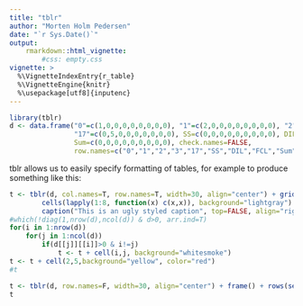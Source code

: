 ```yaml
---
title: "tblr"
author: "Morten Holm Pedersen"
date: "`r Sys.Date()`"
output: 
    rmarkdown::html_vignette:
        #css: empty.css
vignette: >
  %\VignetteIndexEntry{r_table}
  %\VignetteEngine{knitr}
  %\usepackage[utf8]{inputenc}
---
```


```r
library(tblr)
d <- data.frame("0"=c(1,0,0,0,0,0,0,0,0), "1"=c(2,0,0,0,0,0,0,0,0), "2"=c(0,3,0,0,0,0,0,0,0), "3"=c(0,0,0,0,0,0,0,0,0), 
                "17"=c(0,5,0,0,0,0,0,0,0), SS=c(0,0,0,0,0,0,0,0,0), DIL=c(0,0,1,0,0,0,0,0,0), FCL=c(0,0,1,0,0,0,0,0,0), 
                Sum=c(0,0,0,0,0,0,0,0,0), check.names=FALSE,
                row.names=c("0","1","2","3","17","SS","DIL","FCL","Sum"))
```

tblr allows us to easily specify formatting of tables, for example to produce something like this:
```r
t <- tblr(d, col.names=T, row.names=T, width=30, align="center") + grid() + vlines(c(0,3,5,-1)) + hlines(c(0,3,5,-1)) +
        cells(lapply(1:8, function(x) c(x,x)), background="lightgray") + frame() + 
        caption("This is an ugly styled caption", top=FALSE, align="right", color="green", background="pink")
#which(!diag(1,nrow(d),ncol(d)) & d>0, arr.ind=T)
for(i in 1:nrow(d))
    for(j in 1:ncol(d))
        if(d[[j]][[i]]>0 & i!=j)
            t <- t + cell(i,j, background="whitesmoke")
t <- t + cell(2,5,background="yellow", color="red")
#t

t <- tblr(d, row.names=F, width=30, align="center") + frame() + rows(seq(2,nrow(d),2), background="whitesmoke")
t
```
